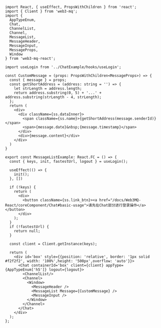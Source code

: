 ```tsx 
import React, { useEffect, PropsWithChildren } from 'react';
import { Client } from 'web3-mq';
import { 
  AppTypeEnum, 
  Chat, 
  ChannelList, 
  Channel, 
  MessageList, 
  MessageHeader, 
  MessageInput,
  MessageProps, 
  Window
} from 'web3-mq-react';

import useLogin from '../ChatExample/hooks/useLogin';

const CustomMessage = (props: PropsWithChildren<MessageProps>) => {
  const { message } = props;
  const getShortAddress = (address: string = '') => {
    let strLength = address.length;
    return address.substring(0, 5) + '...' + address.substring(strLength - 4, strLength);
  };
  return (
    <div>
      <div className={ss.dataInner}>
        <span className={ss.name}>{getShortAddress(message.senderId)}</span>
        <span>{message.date}&nbsp;{message.timestamp}</span>
      </div>
      <div>{message.content}</div>
    </div>
  )
}

export const MessageListExample: React.FC = () => {
  const { keys, init, fastestUrl, logout } = useLogin();

  useEffect(() => {
    init();
  }, [])

  if (!keys) {
    return (
      <div>
        <button className={ss.link_btn}><a href="/docs/Web3MQ-React/coreComponent/Chat#basic-usage">请先在Chat部分进行登录操作</a></button>
      </div>
    );
  }
  if (!fastestUrl) {
    return null;
  }

  const client = Client.getInstance(keys);

  return (
    <div id='box' style={{position: 'relative', border: '1px solid #f2f2f2', width: '100%',height: '500px',overflow: 'auto'}}>
      <Chat containerId='box' client={client} appType={AppTypeEnum['h5']} logout={logout}>
        <ChannelList/>
        <Channel>
          <Window>
            <MessageHeader />
            <MessageList Message={CustomMessage} />
            <MessageInput />
          </Window>
        </Channel>
      </Chat>
    </div>
  );
}; 
```